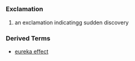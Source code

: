 =={{en}}==
===Exclamation===
#an exclamation indicatingg sudden discovery

===Derived Terms===
*[[eureka effect]]